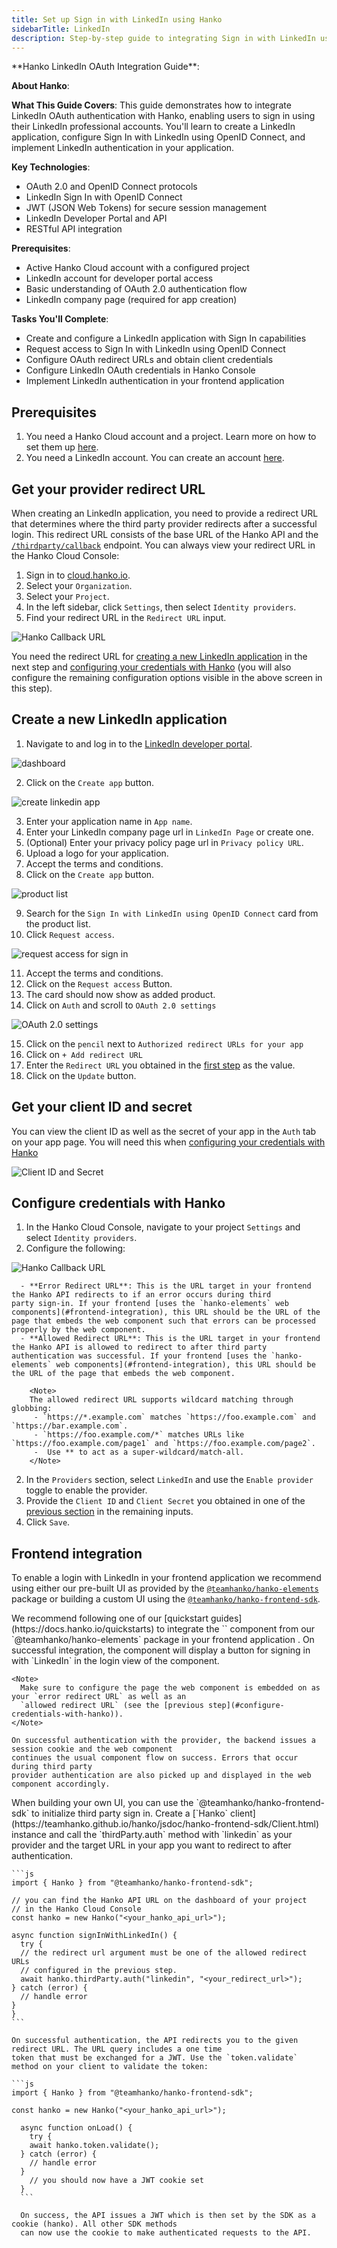 ```yaml
---
title: Set up Sign in with LinkedIn using Hanko
sidebarTitle: LinkedIn
description: Step-by-step guide to integrating Sign in with LinkedIn using Hanko. Enable secure authentication and seamless onboarding for your app's users.
---
```



<div class="hidden">
**Hanko LinkedIn OAuth Integration Guide**:

**About Hanko**:
<HankoAbout />

**What This Guide Covers**: This guide demonstrates how to integrate LinkedIn OAuth authentication with Hanko, enabling users to sign in using their LinkedIn professional accounts. You'll learn to create a LinkedIn application, configure Sign In with LinkedIn using OpenID Connect, and implement LinkedIn authentication in your application.

**Key Technologies**: 
- OAuth 2.0 and OpenID Connect protocols
- LinkedIn Sign In with OpenID Connect
- JWT (JSON Web Tokens) for secure session management
- LinkedIn Developer Portal and API
- RESTful API integration

**Prerequisites**: 
- Active Hanko Cloud account with a configured project
- LinkedIn account for developer portal access
- Basic understanding of OAuth 2.0 authentication flow
- LinkedIn company page (required for app creation)

**Tasks You'll Complete**:
- Create and configure a LinkedIn application with Sign In capabilities
- Request access to Sign In with LinkedIn using OpenID Connect
- Configure OAuth redirect URLs and obtain client credentials
- Configure LinkedIn OAuth credentials in Hanko Console
- Implement LinkedIn authentication in your frontend application
</div>

## Prerequisites

1. You need a Hanko Cloud account and a project. Learn more on how to set them up [here](https://docs.hanko.io/setup-hanko-cloud).
2. You need a LinkedIn account. You can create an account [here](https://www.linkedin.com/signup).

## Get your provider redirect URL

When creating an LinkedIn application, you need to provide a redirect URL that determines where the third party
provider redirects after a successful login. This redirect URL consists of the base URL of the Hanko API
and the [`/thirdparty/callback`](http://docs.hanko.io/api/public#tag/Third-Party/operation/thirdPartyCallback) endpoint. You can always view your redirect URL in the Hanko Cloud Console:

1. Sign in to [cloud.hanko.io](https://cloud.hanko.io).
2. Select your `Organization`.
3. Select your `Project`.
4. In the left sidebar, click `Settings`, then select `Identity providers`.
5. Find your redirect URL in the `Redirect URL` input.

<Frame>
  <img
    src="/images/oauth-providers/hanko-callback-url.png"
    alt="Hanko Callback URL"
    width={500}
    style={{ borderRadius: "0.5rem" }}
  />
</Frame>

You need the redirect URL for [creating a new LinkedIn application](#create-a-new-linkedin-application) in the next step and
[configuring your credentials with Hanko](#configure-credentials-with-hanko) (you will also configure the remaining
configuration options visible in the above screen in this step).

## Create a new LinkedIn application

1. Navigate to and log in to the [LinkedIn developer portal](https://www.linkedin.com/developers/login).

<Frame>
  <img src="/images/oauth-providers/linkedin/dashboard.png"
       alt="dashboard"
       width={500}
       style={{ borderRadius: "0.5rem" }} />
</Frame>

2. Click on the `Create app` button.

<Frame>
  <img src="/images/oauth-providers/linkedin/create-app.png"
       alt="create linkedin app"
       width={500}
       style={{ borderRadius: "0.5rem" }} />
</Frame>

3. Enter your application name in `App name`.
4. Enter your LinkedIn company page url in `LinkedIn Page` or create one.
5. (Optional) Enter your privacy policy page url in `Privacy policy URL`.
6. Upload a logo for your application.
7. Accept the terms and conditions.
8. Click on the `Create app` button.

<Frame>
  <img src="/images/oauth-providers/linkedin/product-list.png"
       alt="product list"
       width={500}
       style={{ borderRadius: "0.5rem" }} />
</Frame>

9. Search for the `Sign In with LinkedIn using OpenID Connect` card from the product list.
10. Click `Request access`.

<Frame>
  <img src="/images/oauth-providers/linkedin/request-access-sign-in.png"
       alt="request access for sign in"
       width={500}
       style={{ borderRadius: "0.5rem" }} />
</Frame>

11. Accept the terms and conditions.
12. Click on the `Request access` Button.
13. The card should now show as added product.
14. Click on `Auth` and scroll to `OAuth 2.0 settings`

<Frame>
  <img src="/images/oauth-providers/linkedin/oauth-settings.png"
       alt="OAuth 2.0 settings"
       width={500}
       style={{ borderRadius: "0.5rem" }} />
</Frame>

15. Click on the `pencil` next to `Authorized redirect URLs for your app`
16. Click on `+ Add redirect URL`
17. Enter the `Redirect URL` you obtained in the [first step](#get-your-provider-redirect-url) as the value.
18. Click on the `Update` button.

## Get your client ID and secret

You can view the client ID as well as the secret of your app in the `Auth` tab on your app page.
You will need this when [configuring your credentials with Hanko](#configure-credentials-with-hanko)

<Frame>
  <img src="/images/oauth-providers/linkedin/client-id-secret.png"
       alt="Client ID and Secret"
       width={500}
       style={{ borderRadius: "0.5rem" }} />
</Frame>

## Configure credentials with Hanko

1. In the Hanko Cloud Console, navigate to your project `Settings` and select `Identity providers`.
2. Configure the following:

<Frame>
  <img
    src="/images/oauth-providers/hanko-callback-url.png"
    alt="Hanko Callback URL"
    width={500}
    style={{ borderRadius: "0.5rem" }}
  />
</Frame>

      - **Error Redirect URL**: This is the URL target in your frontend the Hanko API redirects to if an error occurs during third
    party sign-in. If your frontend [uses the `hanko-elements` web components](#frontend-integration), this URL should be the URL of the
    page that embeds the web component such that errors can be processed properly by the web component.
      - **Allowed Redirect URL**: This is the URL target in your frontend the Hanko API is allowed to redirect to after third party
    authentication was successful. If your frontend [uses the `hanko-elements` web components](#frontend-integration), this URL should be
    the URL of the page that embeds the web component.

        <Note>
        The allowed redirect URL supports wildcard matching through globbing:
         - `https://*.example.com` matches `https://foo.example.com` and `https://bar.example.com`.
         - `https://foo.example.com/*` matches URLs like `https://foo.example.com/page1` and `https://foo.example.com/page2`.
         -  Use ** to act as a super-wildcard/match-all.
        </Note>

2. In the `Providers` section, select `LinkedIn` and use the `Enable provider` toggle to enable the provider.
3. Provide the `Client ID` and `Client Secret` you obtained in one of the [previous section](#get-your-client-id-and-secret)
in the remaining inputs.
4. Click `Save`.

## Frontend integration

To enable a login with LinkedIn in your frontend application we recommend using either our pre-built UI as
provided by the [`@teamhanko/hanko-elements`](https://www.npmjs.com/package/@teamhanko/hanko-elements) package or building a custom UI using
the [`@teamhanko/hanko-frontend-sdk`](https://www.npmjs.com/package/@teamhanko/hanko-frontend-sdk).

<Tabs>

  <Tab title="Hanko Elements">
    We recommend following one of our [quickstart guides](https://docs.hanko.io/quickstarts) to integrate
    the `<hanko-auth>` component from our `@teamhanko/hanko-elements` package in your frontend application .
    On successful integration, the component will display a button for signing in with `LinkedIn` in the login view
    of the component.

    <Note>
      Make sure to configure the page the web component is embedded on as your `error redirect URL` as well as an
      `allowed redirect URL` (see the [previous step](#configure-credentials-with-hanko)).
    </Note>

    On successful authentication with the provider, the backend issues a session cookie and the web component
    continues the usual component flow on success. Errors that occur during third party
    provider authentication are also picked up and displayed in the web component accordingly.
  </Tab>

  <Tab title="Hanko Frontend SDK">
    When building your own UI, you can use the `@teamhanko/hanko-frontend-sdk` to initialize third party sign in.
    Create a [`Hanko` client](https://teamhanko.github.io/hanko/jsdoc/hanko-frontend-sdk/Client.html) instance and call  the
    `thirdParty.auth` method with `linkedin` as your provider and the target URL in your app you want to redirect
    to after authentication.

    ```js
    import { Hanko } from "@teamhanko/hanko-frontend-sdk";

    // you can find the Hanko API URL on the dashboard of your project
    // in the Hanko Cloud Console
    const hanko = new Hanko("<your_hanko_api_url>");

    async function signInWithLinkedIn() {
      try {
      // the redirect url argument must be one of the allowed redirect URLs
      // configured in the previous step.
      await hanko.thirdParty.auth("linkedin", "<your_redirect_url>");
    } catch (error) {
      // handle error
    }
    }
    ```

    On successful authentication, the API redirects you to the given redirect URL. The URL query includes a one time
    token that must be exchanged for a JWT. Use the `token.validate` method on your client to validate the token:

    ```js
    import { Hanko } from "@teamhanko/hanko-frontend-sdk";

    const hanko = new Hanko("<your_hanko_api_url>");

      async function onLoad() {
        try {
        await hanko.token.validate();
      } catch (error) {
        // handle error
      }
        // you should now have a JWT cookie set
      }
      ```

      On success, the API issues a JWT which is then set by the SDK as a cookie (hanko). All other SDK methods
      can now use the cookie to make authenticated requests to the API.
  </Tab>
</Tabs>
